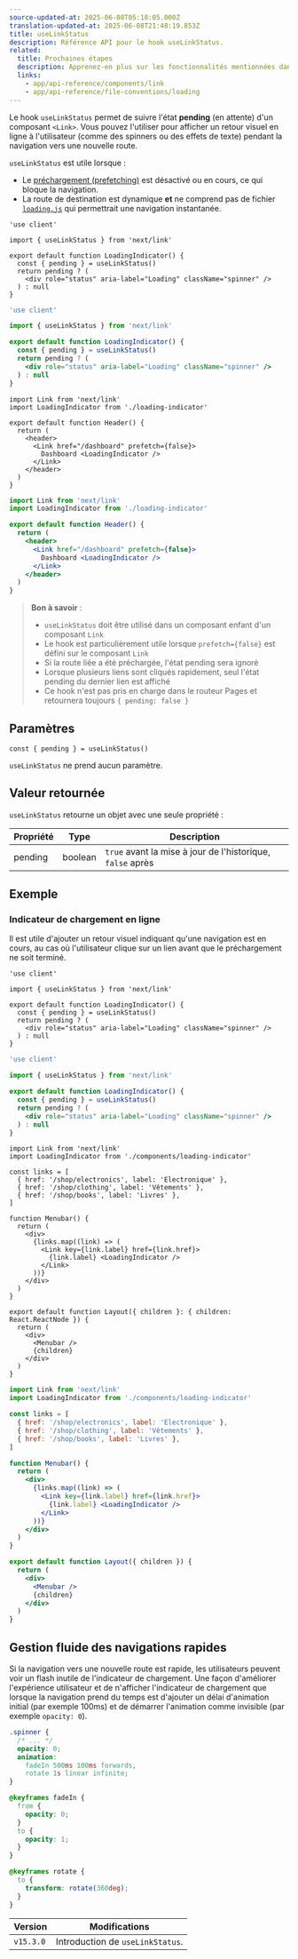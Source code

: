 ```yaml
---
source-updated-at: 2025-06-08T05:18:05.000Z
translation-updated-at: 2025-06-08T21:48:19.853Z
title: useLinkStatus
description: Référence API pour le hook useLinkStatus.
related:
  title: Prochaines étapes
  description: Apprenez-en plus sur les fonctionnalités mentionnées dans cette page en lisant la référence API.
  links:
    - app/api-reference/components/link
    - app/api-reference/file-conventions/loading
---
```


Le hook `useLinkStatus` permet de suivre l'état **pending** (en attente) d'un composant `<Link>`. Vous pouvez l'utiliser pour afficher un retour visuel en ligne à l'utilisateur (comme des spinners ou des effets de texte) pendant la navigation vers une nouvelle route.

`useLinkStatus` est utile lorsque :

- Le [préchargement (prefetching)](/docs/app/getting-started/linking-and-navigating#prefetching) est désactivé ou en cours, ce qui bloque la navigation.
- La route de destination est dynamique **et** ne comprend pas de fichier [`loading.js`](/docs/app/api-reference/file-conventions/loading) qui permettrait une navigation instantanée.

```tsx filename="app/loading-indicator.tsx" switcher
'use client'

import { useLinkStatus } from 'next/link'

export default function LoadingIndicator() {
  const { pending } = useLinkStatus()
  return pending ? (
    <div role="status" aria-label="Loading" className="spinner" />
  ) : null
}
```

```jsx filename="app/loading-indicator.js" switcher
'use client'

import { useLinkStatus } from 'next/link'

export default function LoadingIndicator() {
  const { pending } = useLinkStatus()
  return pending ? (
    <div role="status" aria-label="Loading" className="spinner" />
  ) : null
}
```

```tsx filename="app/header.tsx" switcher
import Link from 'next/link'
import LoadingIndicator from './loading-indicator'

export default function Header() {
  return (
    <header>
      <Link href="/dashboard" prefetch={false}>
        Dashboard <LoadingIndicator />
      </Link>
    </header>
  )
}
```

```jsx filename="app/header.js" switcher
import Link from 'next/link'
import LoadingIndicator from './loading-indicator'

export default function Header() {
  return (
    <header>
      <Link href="/dashboard" prefetch={false}>
        Dashboard <LoadingIndicator />
      </Link>
    </header>
  )
}
```

> **Bon à savoir** :
>
> - `useLinkStatus` doit être utilisé dans un composant enfant d'un composant `Link`
> - Le hook est particulièrement utile lorsque `prefetch={false}` est défini sur le composant `Link`
> - Si la route liée a été préchargée, l'état pending sera ignoré
> - Lorsque plusieurs liens sont cliqués rapidement, seul l'état pending du dernier lien est affiché
> - Ce hook n'est pas pris en charge dans le routeur Pages et retournera toujours `{ pending: false }`

## Paramètres

```tsx
const { pending } = useLinkStatus()
```

`useLinkStatus` ne prend aucun paramètre.

## Valeur retournée

`useLinkStatus` retourne un objet avec une seule propriété :

| Propriété | Type    | Description                                  |
| -------- | ------- | -------------------------------------------- |
| pending  | boolean | `true` avant la mise à jour de l'historique, `false` après |

## Exemple

### Indicateur de chargement en ligne

Il est utile d'ajouter un retour visuel indiquant qu'une navigation est en cours, au cas où l'utilisateur clique sur un lien avant que le préchargement ne soit terminé.

```tsx filename="app/components/loading-indicator.tsx" switcher
'use client'

import { useLinkStatus } from 'next/link'

export default function LoadingIndicator() {
  const { pending } = useLinkStatus()
  return pending ? (
    <div role="status" aria-label="Loading" className="spinner" />
  ) : null
}
```

```jsx filename="app/components/loading-indicator.js" switcher
'use client'

import { useLinkStatus } from 'next/link'

export default function LoadingIndicator() {
  const { pending } = useLinkStatus()
  return pending ? (
    <div role="status" aria-label="Loading" className="spinner" />
  ) : null
}
```

```tsx filename="app/shop/layout.tsx" switcher
import Link from 'next/link'
import LoadingIndicator from './components/loading-indicator'

const links = [
  { href: '/shop/electronics', label: 'Electronique' },
  { href: '/shop/clothing', label: 'Vêtements' },
  { href: '/shop/books', label: 'Livres' },
]

function Menubar() {
  return (
    <div>
      {links.map((link) => (
        <Link key={link.label} href={link.href}>
          {link.label} <LoadingIndicator />
        </Link>
      ))}
    </div>
  )
}

export default function Layout({ children }: { children: React.ReactNode }) {
  return (
    <div>
      <Menubar />
      {children}
    </div>
  )
}
```

```jsx filename="app/shop/layout.js" switcher
import Link from 'next/link'
import LoadingIndicator from './components/loading-indicator'

const links = [
  { href: '/shop/electronics', label: 'Electronique' },
  { href: '/shop/clothing', label: 'Vêtements' },
  { href: '/shop/books', label: 'Livres' },
]

function Menubar() {
  return (
    <div>
      {links.map((link) => (
        <Link key={link.label} href={link.href}>
          {link.label} <LoadingIndicator />
        </Link>
      ))}
    </div>
  )
}

export default function Layout({ children }) {
  return (
    <div>
      <Menubar />
      {children}
    </div>
  )
}
```

## Gestion fluide des navigations rapides

Si la navigation vers une nouvelle route est rapide, les utilisateurs peuvent voir un flash inutile de l'indicateur de chargement. Une façon d'améliorer l'expérience utilisateur et de n'afficher l'indicateur de chargement que lorsque la navigation prend du temps est d'ajouter un délai d'animation initial (par exemple 100ms) et de démarrer l'animation comme invisible (par exemple `opacity: 0`).

```css filename="app/styles/global.css"
.spinner {
  /* ... */
  opacity: 0;
  animation:
    fadeIn 500ms 100ms forwards,
    rotate 1s linear infinite;
}

@keyframes fadeIn {
  from {
    opacity: 0;
  }
  to {
    opacity: 1;
  }
}

@keyframes rotate {
  to {
    transform: rotate(360deg);
  }
}
```

| Version   | Modifications                     |
| --------- | --------------------------- |
| `v15.3.0` | Introduction de `useLinkStatus`. |